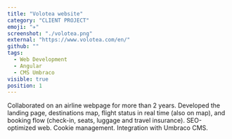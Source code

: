 ```yaml
---
title: "Volotea website"
category: "CLIENT PROJECT"
emoji: "✈️"
screenshot: "./volotea.png"
external: "https://www.volotea.com/en/"
github: ""
tags:
  - Web Development
  - Angular
  - CMS Umbraco
visible: true
position: 1
---
```


Collaborated on an airline webpage for more than 2 years. Developed the landing page, destinations map, flight status in real time (also on map), and booking flow
(check-in, seats, luggage and travel insurance). SEO-optimized web. Cookie management. Integration with Umbraco CMS.
